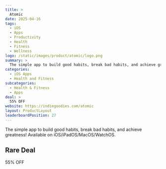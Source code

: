 ```yaml
---
title: >
  Atomic
date: 2025-04-16
tags:
  - iOS
  - Apps
  - Productivity
  - Health
  - Fitness
  - Wellness
logo: /static/images/product/atomic/logo.png
summary: >
  The simple app to build good habits, break bad habits, and achieve greatness! Available on iOS/iPadOS/MacOS/WatchOS.
categories:
  - iOS Apps
  - Health and Fitness
subcategories:
  - Health & Fitness
  - Apps
deal: >
  55% OFF
website: https://indiegoodies.com/atomic
layout: ProductLayout
leaderboardPosition: 27
---
```

The simple app to build good habits, break bad habits, and achieve greatness! Available on iOS/iPadOS/MacOS/WatchOS.

## Rare Deal

55% OFF

